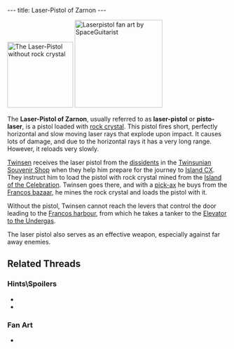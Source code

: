---
title: Laser-Pistol of Zarnon
---

{{Infobox Item
 |image=Laser.gif
 |type=weapon
 |critical=yes
 |magical=no
 |unique=yes
 |lba1=
 |lba2=yes
 |upgrades=final
 |rowposition=1
 |columnposition=6
 |effect=none
 |effectamount=
 |purpose=
 |combattype=area
 |powerlevel=red
 |rate=low
 |range=infinite
 |damage=high
}}
[[Image:Laser-pistol.png|right|150px|thumb|The Laser-Pistol without [[Piece of Rock Crystal|rock crystal]]]]
[[Image:Wannie dissident with pistolaser of zarnon by lapichon-d67w9b4.png|right|200px|thumb|Laserpistol fan art by SpaceGuitarist]]

The '''Laser-Pistol of Zarnon''', usually referred to as '''laser-pistol''' or '''pisto-laser''', is a pistol loaded with [[rock crystal]]. This pistol fires short, perfectly horizontal and slow moving laser rays that explode upon impact. It causes lots of damage, and due to the horizontal rays it has a very long range. However, it reloads very slowly.

[[Twinsen]] receives the laser pistol from the [[dissidents]] in the [[Twinsunian Souvenir Shop]] when they help him prepare for the journey to [[Island CX]]. They instruct him to load the pistol with rock crystal mined from the [[Island of the Celebration]]. Twinsen goes there, and with a [[pick-ax]] he buys from the [[Francos bazaar]], he mines the rock crystal and loads the pistol with it.

Without the pistol, Twinsen cannot reach the levers that control the door leading to the [[Francos harbour]], from which he takes a tanker to the [[Elevator to the Undergas]].

The laser pistol also serves as an effective weapon, especially against far away enemies.

== Related Threads ==
=== Hints\Spoilers ===
* {{thread|id=10088|title=rapid blaster}}
* {{thread|id=10125|title=Controband laser gun?}}

=== Fan Art ===
* {{thread|id=11287|title=Twinsen}}